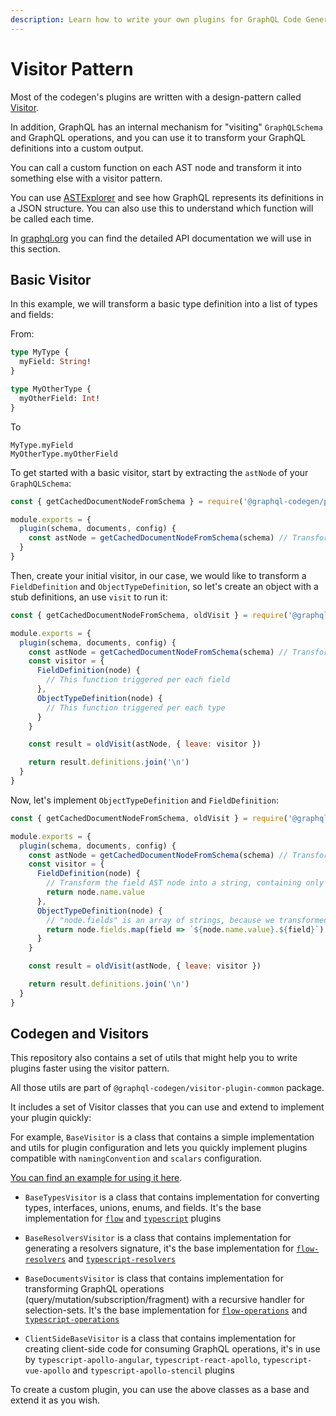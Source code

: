 ```yaml
---
description: Learn how to write your own plugins for GraphQL Code Generator. Most of the codegen's plugins are written with a design-pattern called Visitor.
---
```


# Visitor Pattern

Most of the codegen's plugins are written with a design-pattern called [Visitor](https://en.wikipedia.org/wiki/Visitor_pattern).

In addition, GraphQL has an internal mechanism for "visiting" `GraphQLSchema` and GraphQL operations, and you can use it to transform your GraphQL definitions into a custom output.

You can call a custom function on each AST node and transform it into something else with a visitor pattern.

You can use [ASTExplorer](https://astexplorer.net) and see how GraphQL represents its definitions in a JSON structure. You can also use this to understand which function will be called each time.

In [graphql.org](https://graphql.org/graphql-js/language/#visit) you can find the detailed API documentation we will use in this section.

## Basic Visitor

In this example, we will transform a basic type definition into a list of types and fields:

From:

```graphql
type MyType {
  myField: String!
}

type MyOtherType {
  myOtherField: Int!
}
```

To

```
MyType.myField
MyOtherType.myOtherField
```

To get started with a basic visitor, start by extracting the `astNode` of your `GraphQLSchema`:

```js {5}
const { getCachedDocumentNodeFromSchema } = require('@graphql-codegen/plugin-helpers')

module.exports = {
  plugin(schema, documents, config) {
    const astNode = getCachedDocumentNodeFromSchema(schema) // Transforms the GraphQLSchema into ASTNode
  }
}
```

Then, create your initial visitor, in our case, we would like to transform a `FieldDefinition` and `ObjectTypeDefinition`, so let's create an object with a stub definitions, an use `visit` to run it:

```js {8-13}
const { getCachedDocumentNodeFromSchema, oldVisit } = require('@graphql-codegen/plugin-helpers')

module.exports = {
  plugin(schema, documents, config) {
    const astNode = getCachedDocumentNodeFromSchema(schema) // Transforms the GraphQLSchema into ASTNode
    const visitor = {
      FieldDefinition(node) {
        // This function triggered per each field
      },
      ObjectTypeDefinition(node) {
        // This function triggered per each type
      }
    }

    const result = oldVisit(astNode, { leave: visitor })

    return result.definitions.join('\n')
  }
}
```

Now, let's implement `ObjectTypeDefinition` and `FieldDefinition`:

```js {8-15}
const { getCachedDocumentNodeFromSchema, oldVisit } = require('@graphql-codegen/plugin-helpers')

module.exports = {
  plugin(schema, documents, config) {
    const astNode = getCachedDocumentNodeFromSchema(schema) // Transforms the GraphQLSchema into ASTNode
    const visitor = {
      FieldDefinition(node) {
        // Transform the field AST node into a string, containing only the name of the field
        return node.name.value
      },
      ObjectTypeDefinition(node) {
        // "node.fields" is an array of strings, because we transformed it using "FieldDefinition".
        return node.fields.map(field => `${node.name.value}.${field}`).join('\n')
      }
    }

    const result = oldVisit(astNode, { leave: visitor })

    return result.definitions.join('\n')
  }
}
```

## Codegen and Visitors

This repository also contains a set of utils that might help you to write plugins faster using the visitor pattern.

All those utils are part of `@graphql-codegen/visitor-plugin-common` package.

It includes a set of Visitor classes that you can use and extend to implement your plugin quickly:

For example, `BaseVisitor` is a class that contains a simple implementation and utils for plugin configuration and lets you quickly implement plugins compatible with `namingConvention` and `scalars` configuration.

[You can find an example for using it here](https://github.com/dotansimha/graphql-code-generator/blob/master/packages/plugins/typescript/mongodb/src/visitor.ts#L38).

- `BaseTypesVisitor` is a class that contains implementation for converting types, interfaces, unions, enums, and fields. It's the base implementation for [`flow`](https://github.com/dotansimha/graphql-code-generator/blob/master/packages/plugins/flow/flow/src/visitor.ts#L12) and [`typescript`](https://github.com/dotansimha/graphql-code-generator/blob/master/packages/plugins/typescript/typescript/src/visitor.ts#L18) plugins

- `BaseResolversVisitor` is a class that contains implementation for generating a resolvers signature, it's the base implementation for [`flow-resolvers`](https://github.com/dotansimha/graphql-code-generator/blob/master/packages/plugins/flow/resolvers/src/visitor.ts#L10) and [`typescript-resolvers`](https://github.com/dotansimha/graphql-code-generator/blob/master/packages/plugins/typescript/resolvers/src/visitor.ts#L13)

- `BaseDocumentsVisitor` is class that contains implementation for transforming GraphQL operations (query/mutation/subscription/fragment) with a recursive handler for selection-sets. It's the base implementation for [`flow-operations`](https://github.com/dotansimha/graphql-code-generator/blob/master/packages/plugins/flow/operations/src/visitor.ts#L14) and [`typescript-operations`](https://github.com/dotansimha/graphql-code-generator/blob/master/packages/plugins/typescript/operations/src/visitor.ts#L15)

- `ClientSideBaseVisitor` is a class that contains implementation for creating client-side code for consuming GraphQL operations, it's in use by `typescript-apollo-angular`, `typescript-react-apollo`, `typescript-vue-apollo` and `typescript-apollo-stencil` plugins

To create a custom plugin, you can use the above classes as a base and extend it as you wish.
